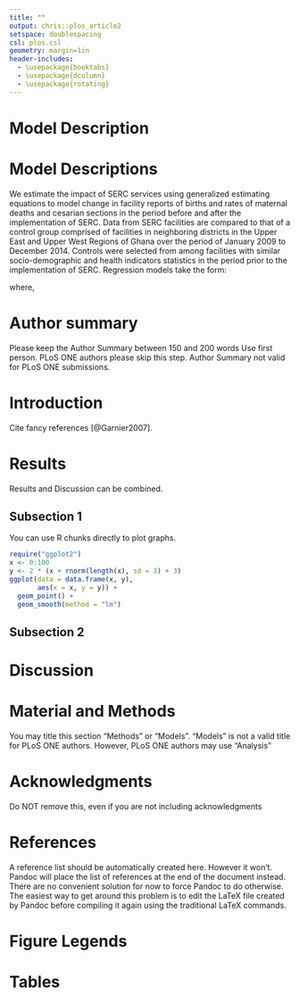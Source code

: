 ```yaml
---
title: ""
output: chris::plos_article2
setspace: doublespacing
csl: plos.csl
geometry: margin=1in
header-includes:
  - \usepackage{booktabs}
  - \usepackage{dcolumn} 
  - \usepackage{rotating}
---
```


# Model Description
# Model Descriptions
We estimate the impact of SERC services using generalized estimating equations to model change in facility reports of births and rates of maternal deaths and cesarian sections in the period before and after the implementation of SERC. Data from SERC facilities are compared to that of a control group comprised of facilities in neighboring districts in the Upper East and Upper West Regions of Ghana over the period of January 2009 to December 2014. Controls were selected from among facilities with similar socio-demographic and health indicators statistics in the period prior to the implementation of SERC. Regression models take the form:

\begin{align}
\textrm{logit} [ y_{ijk} ] &= \beta_{0} + \beta_{1} x_{ijk} + \beta_{2} z_{ijk} + \beta_{3} x_{ijk} z_{ijk} + \epsilon_{ij} \\
P(\mu | x,w) \sim & \textrm{Binomial} [ \mu, \sigma^2 ] \nonumber
\end{align}

where, 

\begin{description}
\item[ $y_{ijk}$ ] The outcome of interest for complaint $i$ seen by nurse $j$ at facility $k$. 
\item[ $x_{ijk}$ ] Discrete dummy variable indicator of whether the nurse was in the March training cohort.
\item[ $z_{ij}$ ] Discrete dummy variable indicator of whether the nurse was in the March training cohort.
\item[ $z_{ij}$ ] Discrete dummy variable indicator of whether facility $i$ is a hospital or lower-level facility.
\item[ $w_{ij}$ ] Discrete variable indicator of whether observation $j$ is pre- or post-intervention.
\item[ $u_{ij}$ ] Step function which is equal to $0$ if $t_{ij} < T_{0}$ and is equal to $1$ if $t_{ij} \geq T_{0}$.
\item[ $\epsilon_{ij}$ ] Error term for facility $i$ at time $j$. 
\end{description}

# Author summary {-}
Please keep the Author Summary between 150 and 200 words Use first person. PLoS 
ONE authors please skip this step. Author Summary not valid for PLoS ONE 
submissions. 

# Introduction {-}
Cite fancy references [@Garnier2007].

# Results {-}
Results and Discussion can be combined.

## Subsection 1 {-}
You can use R chunks directly to plot graphs.

```r
require("ggplot2")
x <- 0:100
y <- 2 * (x + rnorm(length(x), sd = 3) + 3)
ggplot(data = data.frame(x, y), 
       aes(x = x, y = y)) + 
  geom_point() + 
  geom_smooth(method = "lm")
```

## Subsection 2 {-}

# Discussion {-}

# Material and Methods {-}
You may title this section "Methods" or "Models". "Models" is not a valid title 
for PLoS ONE authors. However, PLoS ONE authors may use "Analysis" 

# Acknowledgments {-}
Do NOT remove this, even if you are not including acknowledgments

# References {-}
A reference list should be automatically created here. However it won't. Pandoc 
will place the list of references at the end of the document instead. There are 
no convenient solution for now to force Pandoc to do otherwise. The easiest way 
to get around this problem is to edit the LaTeX file created by Pandoc before 
compiling it again using the traditional LaTeX commands.

# Figure Legends {-}

# Tables {-}
